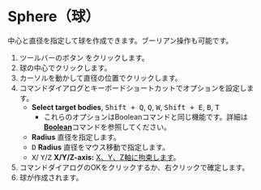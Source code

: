 
# Sphere（球）

<Reference shortcut='' command='Sphere' button='ツールバー' />

中心と直径を指定して球を作成できます。ブーリアン操作も可能です。

1. ツールバーのボタン <ButtonIcon type="button-sphere" /> をクリックします。
2. 球の中心でクリックします。
3. カーソルを動かして直径の位置でクリックします。
4. コマンドダイアログとキーボードショートカットでオプションを設定します。
   - **Select target bodies**, <kbd>Shift + Q</kbd>, <kbd>Q</kbd>, <kbd>W</kbd>, <kbd>Shift + E</kbd>, <kbd>B</kbd>, <kbd>T</kbd>
      - これらのオプションはBooleanコマンドと同じ機能です。詳細は[**Boolean**](../solid/boolean)コマンドを参照してください。
   - **Radius** 直径を指定します。
   - <kbd>D</kbd> **Radius** 直径をマウス移動で指定します。
   - <kbd>X</kbd>/ <kbd>Y</kbd>/<kbd>Z</kbd> **X/Y/Z-axis:** [X、Y、Z軸に拘束します](./sketching-essentials#constrain-to-an-axis)。
5. コマンドダイアログのOKをクリックするか、右クリックで確定します。
6. 球が作成されます。

<VideoPlayer fileName="sphere"/>









